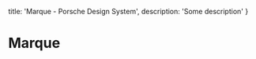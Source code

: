 
  title: 'Marque - Porsche Design System',
  description: 'Some description'
}

# Marque <ComponentStatus tagName="p-marque"></ComponentStatus>

<TableOfContents headings={[]} />

<ConfiguratorControls tagName="p-marque" />

